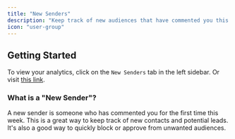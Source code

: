 ```yaml
---
title: "New Senders"
description: "Keep track of new audiences that have commented you this week."
icon: "user-group"
---
```


## Getting Started

To view your analytics, click on the `New Senders` tab in the left sidebar. Or visit [this link](https://www.openstudio.co.in/new-senders).

### What is a "New Sender"?

A new sender is someone who has commented you for the first time this week.
This is a great way to keep track of new contacts and potential leads.
It's also a good way to quickly block or approve from unwanted audiences.
